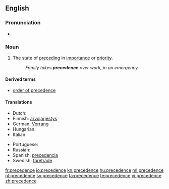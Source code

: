 ==English==

===Pronunciation===
* {{audio|en-us-precedence.ogg|Audio (US)}}

===Noun===
{{en-noun}}

# The state of [[preceding]] in [[importance]] or [[priority]].
#: ''Family takes '''precedence''' over work, in an emergency.''

====Derived terms====
* [[order of precedence]]

====Translations====
{{trans-top|the state of preceding in importance or priority}}
* Dutch: {{t-|nl|voorrang|m}}
* Finnish: [[arvojärjestys]]
* German: [[Vorrang]] {{m}}
* Hungarian: {{t|hu|elsőbbség}}
* Italian: {{t+|it|precedenza|f}}
{{trans-mid}}
* Portuguese: {{t+|pt|precedência|f}}
* Russian: {{t+|ru|предшествование|tr=predšestvovánije}}
* Spanish: [[precedencia]] {{f}}
* Swedish: [[företräde]] {{n}}
{{trans-bottom}}

[[fr:precedence]]
[[io:precedence]]
[[kn:precedence]]
[[hu:precedence]]
[[ml:precedence]]
[[pl:precedence]]
[[sv:precedence]]
[[ta:precedence]]
[[te:precedence]]
[[vi:precedence]]
[[zh:precedence]]